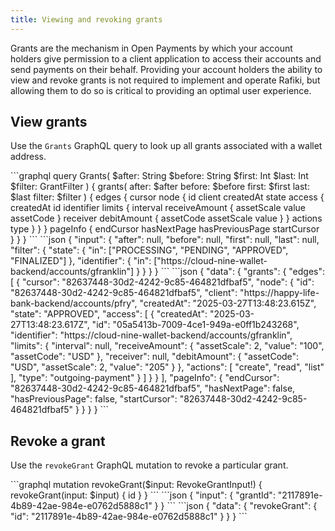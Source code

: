 ```yaml
---
title: Viewing and revoking grants
---
```



Grants are the mechanism in Open Payments by which your account holders give permission to a client application to access their accounts and send payments on their behalf. Providing your account holders the ability to view and revoke grants is not required to implement and operate Rafiki, but allowing them to do so is critical to providing an optimal user experience.

## View grants

Use the `Grants` GraphQL query to look up all grants associated with a wallet address.

<Tabs>
<TabItem label='Operation'>
```graphql
query Grants(
  $after: String
  $before: String
  $first: Int
  $last: Int
  $filter: GrantFilter
) {
  grants(
    after: $after
    before: $before
    first: $first
    last: $last
    filter: $filter
  ) {
    edges {
      cursor
      node {
        id
        client
        createdAt
        state
        access {
          createdAt
          id
          identifier
          limits {
            interval
            receiveAmount {
              assetScale
              value
              assetCode
            }
            receiver
            debitAmount {
              assetCode
              assetScale
              value
            }
          }
          actions
          type
        }
      }
    }
    pageInfo {
      endCursor
      hasNextPage
      hasPreviousPage
      startCursor
    }
  }
}
```
</TabItem>

<TabItem label='Arguments'>
```json
{
  "input": {
    "after": null,
    "before": null,
    "first": null,
    "last": null,
    "filter": {
        "state": {
            "in": ["PROCESSING", "PENDING", "APPROVED", "FINALIZED"]
        },
        "identifier": {
            "in": ["https://cloud-nine-wallet-backend/accounts/gfranklin"]
        }
    }
}
}
```
</TabItem>

<TabItem label='Response'>
```json
{
  "data": {
    "grants": {
      "edges": [
        {
          "cursor": "82637448-30d2-4242-9c85-464821dfbaf5",
          "node": {
            "id": "82637448-30d2-4242-9c85-464821dfbaf5",
            "client": "https://happy-life-bank-backend/accounts/pfry",
            "createdAt": "2025-03-27T13:48:23.615Z",
            "state": "APPROVED",
            "access": [
              {
                "createdAt": "2025-03-27T13:48:23.617Z",
                "id": "05a5413b-7009-4ce1-949a-e0ff1b243268",
                "identifier": "https://cloud-nine-wallet-backend/accounts/gfranklin",
                "limits": {
                  "interval": null,
                  "receiveAmount": {
                    "assetScale": 2,
                    "value": "100",
                    "assetCode": "USD"
                  },
                  "receiver": null,
                  "debitAmount": {
                    "assetCode": "USD",
                    "assetScale": 2,
                    "value": "205"
                  }
                },
                "actions": [
                  "create",
                  "read",
                  "list"
                ],
                "type": "outgoing-payment"
              }
            ]
          }
        }
      ],
      "pageInfo": {
        "endCursor": "82637448-30d2-4242-9c85-464821dfbaf5",
        "hasNextPage": false,
        "hasPreviousPage": false,
        "startCursor": "82637448-30d2-4242-9c85-464821dfbaf5"
      }
    }
  }
}
```
</TabItem>
</Tabs>

## Revoke a grant

Use the `revokeGrant` GraphQL mutation to revoke a particular grant.

<Tabs>
<TabItem label='Operation'>
```graphql
mutation revokeGrant($input: RevokeGrantInput!) {
    revokeGrant(input: $input) {
        id
    }
}
```
</TabItem>

<TabItem label='Arguments'>
```json
{
    "input": {
        "grantId": "2117891e-4b89-42ae-984e-e0762d5888c1"
    }
}
```
</TabItem>

<TabItem label='Response'>
```json
{
  "data": {
    "revokeGrant": {
      "id": "2117891e-4b89-42ae-984e-e0762d5888c1"
    }
  }
}
```
</TabItem>
</Tabs>
